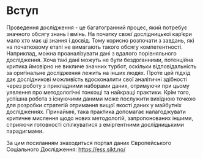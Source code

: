 # Вступ

Проведення дослідження - це багатогранний процес, який потребує значного обсягу знань і вмінь. На початку своєї дослідницької кар'єри мало хто має ці знання і досвід. Тому корисно розпочати з завдань, які на початковому етапі не вимагають такого обсягу компетентності. Наприклад, можна проаналізувати дані з вдалого порівняльного дослідження. Хоча такі дані можуть не бути бездоганними, потенційна критика ймовірно не викличе значних турбот, оскільки відповідальність за оригінальне дослідження лежить на інших людях. Проте цей підхід дає дослідникові можливість вдосконалити свої аналітичні здібності через роботу з прикладними наборами даних, отримуючи при цьому уявлення про методологічні тонкощі та найкращі практики. Крім того, успішна робота з існуючими даними може послужити вихідною точкою для розробки стратегій отримання вищої якості даних у майбутніх дослідженнях. Принаймні, така практика допомагає налагоджувати критичне мислення щодо нових методологій, запропонованих іншими, сприяючи готовності спілкуватися з еміргентними дослідницькими парадигмами.

За цим посиланням знаходиться портал даних Європейського Соціального Дослідження: <https://ess.sikt.no/>
